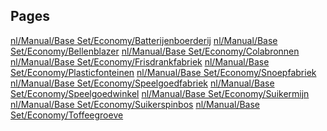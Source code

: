 
== Pages ==
[[nl/Manual/Base Set/Economy/Batterijenboerderij]]
[[nl/Manual/Base Set/Economy/Bellenblazer]]
[[nl/Manual/Base Set/Economy/Colabronnen]]
[[nl/Manual/Base Set/Economy/Frisdrankfabriek]]
[[nl/Manual/Base Set/Economy/Plasticfonteinen]]
[[nl/Manual/Base Set/Economy/Snoepfabriek]]
[[nl/Manual/Base Set/Economy/Speelgoedfabriek]]
[[nl/Manual/Base Set/Economy/Speelgoedwinkel]]
[[nl/Manual/Base Set/Economy/Suikermijn]]
[[nl/Manual/Base Set/Economy/Suikerspinbos]]
[[nl/Manual/Base Set/Economy/Toffeegroeve]]
